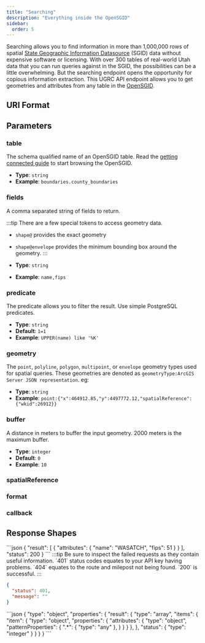 ```yaml
---
title: "Searching"
description: "Everything inside the OpenSGID"
sidebar:
  order: 5
---
```



Searching allows you to find information in more than 1,000,000 rows of spatial [State Geographic Information Datasource](https://gis.utah.gov/documentation/sgid/) (SGID) data without expensive software or licensing. With over 300 tables of real-world Utah data that you can run queries against in the SGID, the possibilities can be a little overwhelming. But the searching endpoint opens the opportunity for copious information extraction. This UGRC API endpoint allows you to get geometries and attributes from any table in the [OpenSGID](https://gis.utah.gov/documentation/sgid/open-sgid/).

## URI Format

<Uri verb="GET" endpoint="search/{table}/{fields}" />

## Parameters

<Card title="Required path parameters" icon="approve-check">

### table

The schema qualified name of an OpenSGID table. Read the [getting connected guide](https://gis.utah.gov/documentation/sgid/open-sgid/) to start browsing the OpenSGID.

- **Type**: `string`
- **Example**: `boundaries.county_boundaries`

### fields

A comma separated string of fields to return.

:::tip
There are a few special tokens to access geometry data.

- `shape@` provides the exact geometry
- `shape@envelope` provides the minimum bounding box around the geometry.
  :::

- **Type**: `string`
- **Example**: `name,fips`

</Card>
<Card title="Optional query string parameters" icon="setting">

### predicate

The predicate allows you to filter the result. Use simple PostgreSQL predicates.

- **Type**: `string`
- **Default**: `1=1`
- **Example**: `UPPER(name) like '%K'`

### geometry

The `point`, `polyline`, `polygon`, `multipoint`, or `envelope` geometry types used for spatial queries. These geometries are denoted as `geometryType:ArcGIS Server JSON representation`. eg:

- **Type**: `string`
- **Example**: `point:{"x":464912.85,"y":4497772.12,"spatialReference":{"wkid":26912}}`

### buffer

A distance in meters to buffer the input geometry. 2000 meters is the maximum buffer.

- **Type**: `integer`
- **Default**: `0`
- **Example**: `10`

### spatialReference

<SpatialReference />

### format

<OutputFormat />

### callback

<Callback />

</Card>

## Response Shapes

<Tabs>
	<TabItem label="Successful Example">
  ```json
{
  "result": [
    {
    "attributes": {
      "name": "WASATCH",
      "fips": 51
    }
    }
  ],
  "status": 200
}
```
</TabItem>
	<TabItem label="Error Example">
  :::tip
  Be sure to inspect the failed requests as they contain useful information. `401` status codes equates to your API key having problems. `404` equates to the route and milepost not being found. `200` is successful.
  :::

```json
{
  "status": 401,
  "message": ""
}
```

  </TabItem>
  <TabItem label="JSON Schema">
```json
{
  "type": "object",
  "properties": {
    "result": {
      "type": "array",
      "items": {
        "item": {
          "type": "object",
          "properties": {
            "attributes": {
              "type": "object",
              "patternProperties": {
                ".*": {
                  "type": "any"
                },
              }
            }
          }
        },
      },
      "status": {
        "type": "integer"
      }
    }
  }
}
```
  </TabItem>
</Tabs>

